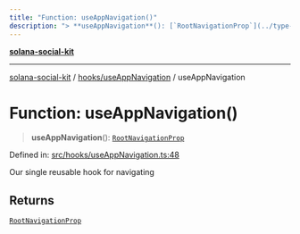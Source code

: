 ```yaml
---
title: "Function: useAppNavigation()"
description: "> **useAppNavigation**(): [`RootNavigationProp`](../type-aliases/RootNavigationProp.md)"
---
```


[**solana-social-kit**](../../../README.mdx)

***

[solana-social-kit](../../../README.mdx) / [hooks/useAppNavigation](../README.mdx) / useAppNavigation

# Function: useAppNavigation()

> **useAppNavigation**(): [`RootNavigationProp`](../type-aliases/RootNavigationProp.mdx)

Defined in: [src/hooks/useAppNavigation.ts:48](https://github.com/SendArcade/solana-social-starter/blob/03568260ca96ed63f77049843c721de1cb011893/src/hooks/useAppNavigation.ts#L48)

Our single reusable hook for navigating

## Returns

[`RootNavigationProp`](../type-aliases/RootNavigationProp.mdx)
